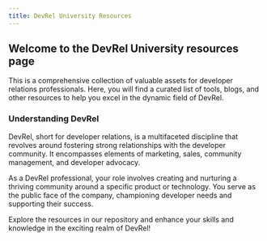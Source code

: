 ```yaml
---
title: DevRel University Resources
---
```


## Welcome to the DevRel University resources page

This is a comprehensive collection of valuable assets for developer relations professionals. Here, you will find a curated list of tools, blogs, and other resources to help you excel in the dynamic field of DevRel.

### Understanding DevRel

DevRel, short for developer relations, is a multifaceted discipline that revolves around fostering strong relationships with the developer community. It encompasses elements of marketing, sales, community management, and developer advocacy.

As a DevRel professional, your role involves creating and nurturing a thriving community around a specific product or technology. You serve as the public face of the company, championing developer needs and supporting their success.

Explore the resources in our repository and enhance your skills and knowledge in the exciting realm of DevRel!